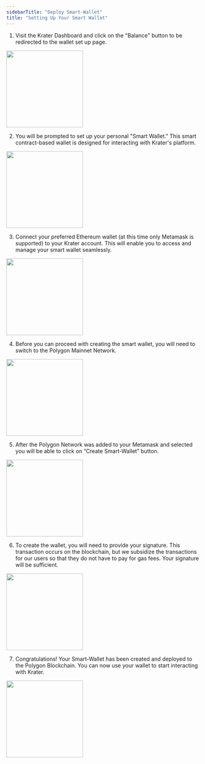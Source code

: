 ```yaml
---
sidebarTitle: "Deploy Smart-Wallet"
title: "Setting Up Your Smart Wallet"
---
```


1. Visit the Krater Dashboard and click on the "Balance" button to be redirected to the wallet 
set up page.
    
<Frame caption="Click on the “Balance” button."><img height="200" src="https://i.imgur.com/V2naiVI.png" /></Frame>
    
2. You will be prompted to set up your personal "Smart Wallet." This smart contract-based wallet is designed for interacting with Krater's platform.
    
<Frame caption="Click on the “Connect Wallet” button, make sure you have Metamask Wallet extension."><img height="200" src="https://i.imgur.com/0hqNifL.png" /></Frame>
        
3. Connect your preferred Ethereum wallet (at this time only Metamask is supported) to your Krater account. This will enable you to access and manage your smart wallet seamlessly.
     
<Frame caption="Select an account in Metamask and press “Next”."><img height="200" src="https://i.imgur.com/c37XxUj.png" /></Frame>
    
4. Before you can proceed with creating the smart wallet, you will need to switch to the Polygon Mainnet Network.
    
<Frame caption="Switch network to “Polygon Mainnet”."><img height="200" src="https://i.imgur.com/eQ7Qr8n.png" /></Frame>
    
5. After the Polygon Network was added to your Metamask and selected you will be able to click on “Create Smart-Wallet” button.
    
<Frame caption="Press “Create Smart Wallet”."><img height="200" src="https://i.imgur.com/RAVI8mv.png" /></Frame>
    
6. To create the wallet, you will need to provide your signature. This transaction occurs on the blockchain, but we subsidize the transactions for our users so that they do not have to pay for gas fees. Your signature will be sufficient.
    
<Frame caption="Metamask extension will pop up and ask for a signature, click “Sign” to proceed."><img height="200" src="https://i.imgur.com/Cnzykfl.png" /></Frame>
    
7. Congratulations! Your Smart-Wallet has been created and deployed to the Polygon Blockchain. You can now use your wallet to start interacting with Krater.

<Frame caption="Congratulations, the wallet has been successfully deployed to Polygon and ready to be used."><img height="200" src="https://i.imgur.com/xy8zNdp.png" /></Frame>